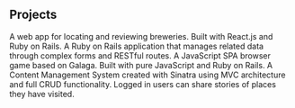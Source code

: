 ## Projects

<ProjectCard title="CraftBrew" link="https://craft-brew.herokuapp.com/" bg="linear-gradient(to right, #D4145A 0%, #FBB03B 100%)">
    A web app for locating and reviewing breweries. Built with React.js and Ruby on Rails.
</ProjectCard> 

<ProjectCard title="Taskwiz" link="https://taskwiz.herokuapp.com/" bg="linear-gradient(to right, #9e1eed 0%, #35f0e3 100%)">
    A Ruby on Rails application that manages related data through complex forms and RESTful routes.
</ProjectCard> 

<ProjectCard title="Staticshooter" link="https://staticshooter.herokuapp.com/" bg="linear-gradient(to right, #f197fc 0%, #ed1e78 100%)">
    A JavaScript SPA browser game based on Galaga. Built with pure JavaScript and Ruby on Rails.
</ProjectCard>

<ProjectCard title="TravelTracker" link="https://traveler-stories.herokuapp.com/" bg="linear-gradient(to right, #009244 0%, #fcee21 100%)">
    A Content Management System created with Sinatra using MVC architecture and full CRUD functionality. Logged in users can share stories of places they have visited.
</ProjectCard> 
